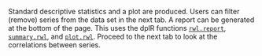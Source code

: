 Standard descriptive statistics and a plot are produced. Users can filter (remove) series from the data set in the next tab. A report can be generated at the bottom of the page. This uses the dplR functions [`rwl.report`](https://rdrr.io/cran/dplR/man/rwl.report.html), [`summary.rwl`](https://rdrr.io/cran/dplR/man/rwl.stats.html), and [`plot.rwl`](https://rdrr.io/cran/dplR/man/plot.rwl.html). Proceed to the next tab to look at the correlations between series. 